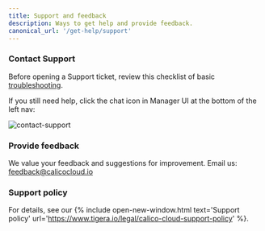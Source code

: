 ```yaml
---
title: Support and feedback
description: Ways to get help and provide feedback.
canonical_url: '/get-help/support'
---
```


### Contact Support

Before opening a Support ticket, review this checklist of basic [troubleshooting]({{site.baseurl}}/get-started/connect/checklist). 

If you still need help, click the chat icon in Manager UI at the bottom of the left nav:

![contact-support]({{site.baseurl}}/images/contact-support.png)

### Provide feedback

We value your feedback and suggestions for improvement. Email us: feedback@calicocloud.io

### Support policy

For details, see our {% include open-new-window.html text='Support policy' url='https://www.tigera.io/legal/calico-cloud-support-policy' %}.
